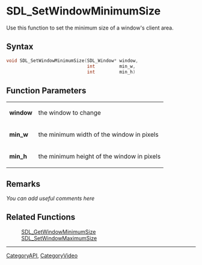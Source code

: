 
<!-- #*^*^*^*^*See https://wiki.libsdl.org/SGFunctions for details on editing this page*^*^*^*^* -->


= SDL_SetWindowMinimumSize =
Use this function to set the minimum size of a window's client area.




== Syntax ==
<syntaxhighlight lang='c++'>
void SDL_SetWindowMinimumSize(SDL_Window* window,
                              int         min_w,
                              int         min_h)
</syntaxhighlight>


== Function Parameters ==
{|
|'''window'''
|the window to change
|-
|'''min_w'''
|the minimum width of the window in pixels
|-
|'''min_h'''
|the minimum height of the window in pixels
|}



== Remarks ==
''You can add useful comments here''


== Related Functions ==
:[[SDL_GetWindowMinimumSize]]
:[[SDL_SetWindowMaximumSize]]

----
[[CategoryAPI]], [[CategoryVideo]]
<!-- #See the Style Guide for instructions on editing the footer. -->
